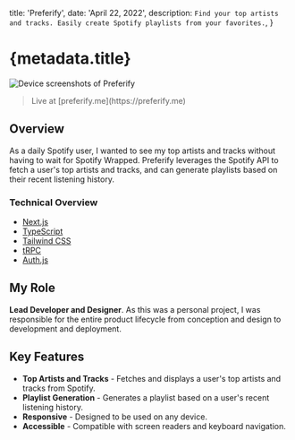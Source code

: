 
  title: 'Preferify',
  date: 'April 22, 2022',
  description: `Find your top artists and tracks. Easily create Spotify playlists from your favorites.`,
}

# {metadata.title}

<div className={cn('mx-0 px-0 md:-mx-24 md:px-4')}>
  <Image
    src={Preferify}
    alt='Device screenshots of Preferify'
    priority={true}
  />
</div>

<blockquote
  className={cn('[&_*]:before:content-none [&_*]:after:content-none')}
>
  <Subheading>Live at [preferify.me](https://preferify.me)</Subheading>
</blockquote>

## Overview

As a daily Spotify user, I wanted to see my top artists and tracks without having to wait for Spotify Wrapped. Preferify leverages the Spotify API to fetch a user's top artists and tracks, and can generate playlists based on their recent listening history.

### Technical Overview

- [Next.js](https://nextjs.org)
- [TypeScript](https://www.typescriptlang.org)
- [Tailwind CSS](https://tailwindcss.com)
- [tRPC](https://trpc.io)
- [Auth.js](https://authjs.dev)

## My Role

**Lead Developer and Designer**. As this was a personal project, I was responsible for the entire product lifecycle from conception and design to development and deployment.

## Key Features

- **Top Artists and Tracks** - Fetches and displays a user's top artists and tracks from Spotify.
- **Playlist Generation** - Generates a playlist based on a user's recent listening history.
- **Responsive** - Designed to be used on any device.
- **Accessible** - Compatible with screen readers and keyboard navigation.
